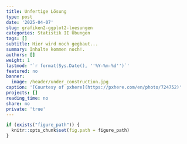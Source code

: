 ```yaml
---
title: Unfertige Lösung
type: post
date: '2025-04-07'
slug: grafiken2-ggplot2-loesungen
categories: Statistik II Übungen
tags: []
subtitle: Hier wird noch gegbaut...
summary: Inhalte kommen noch!.
authors: []
weight: 1
lastmod: '`r format(Sys.Date(), ''%Y-%m-%d'')`'
featured: no
banner:
  image: /header/under_construction.jpg
caption: '[Courtesy of pxhere](https://pxhere.com/en/photo/724752)'
projects: []
reading_time: no
share: no
private: 'true'
---
```


```r
if (exists("figure_path")) {
  knitr::opts_chunk$set(fig.path = figure_path)
}
```

